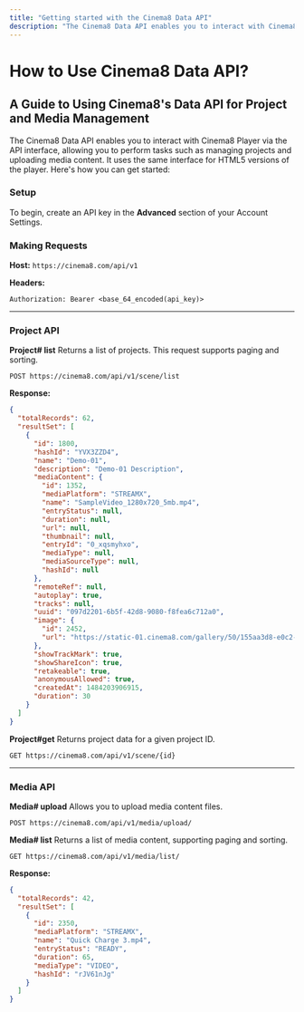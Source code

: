 ```yaml
---
title: "Getting started with the Cinema8 Data API"
description: "The Cinema8 Data API enables you to interact with Cinema8 Player via the API interface, allowing you to perform tasks such as managing projects and uploading media content. It uses the same interface for HTML5 versions of the player. Here's how you can get started:"
---
```


# How to Use Cinema8 Data API?

## A Guide to Using Cinema8's Data API for Project and Media Management

The Cinema8 Data API enables you to interact with Cinema8 Player via the API interface, allowing you to perform tasks such as managing projects and uploading media content. It uses the same interface for HTML5 versions of the player. Here's how you can get started:

### Setup

To begin, create an API key in the **Advanced** section of your Account Settings.

### Making Requests

**Host:** `https://cinema8.com/api/v1`

**Headers:**

```
Authorization: Bearer <base_64_encoded(api_key)>
```

---

### Project API

**Project# list**
Returns a list of projects. This request supports paging and sorting.

```http
POST https://cinema8.com/api/v1/scene/list
```

**Response:**

```json
{
  "totalRecords": 62,
  "resultSet": [
    {
      "id": 1800,
      "hashId": "YVX3ZZD4",
      "name": "Demo-01",
      "description": "Demo-01 Description",
      "mediaContent": {
        "id": 1352,
        "mediaPlatform": "STREAMX",
        "name": "SampleVideo_1280x720_5mb.mp4",
        "entryStatus": null,
        "duration": null,
        "url": null,
        "thumbnail": null,
        "entryId": "0_xqsmyhxo",
        "mediaType": null,
        "mediaSourceType": null,
        "hashId": null
      },
      "remoteRef": null,
      "autoplay": true,
      "tracks": null,
      "uuid": "097d2201-6b5f-42d8-9080-f8fea6c712a0",
      "image": {
        "id": 2452,
        "url": "https://static-01.cinema8.com/gallery/50/155aa3d8-e0c2-494f-ada7-7826c2219741/16"
      },
      "showTrackMark": true,
      "showShareIcon": true,
      "retakeable": true,
      "anonymousAllowed": true,
      "createdAt": 1484203906915,
      "duration": 30
    }
  ]
}
```

**Project#get**
Returns project data for a given project ID.

```http
GET https://cinema8.com/api/v1/scene/{id}
```

---

### Media API

**Media# upload**
Allows you to upload media content files.

```http
POST https://cinema8.com/api/v1/media/upload/
```

**Media# list**
Returns a list of media content, supporting paging and sorting.

```http
GET https://cinema8.com/api/v1/media/list/
```

**Response:**

```json
{
  "totalRecords": 42,
  "resultSet": [
    {
      "id": 2350,
      "mediaPlatform": "STREAMX",
      "name": "Quick Charge 3.mp4",
      "entryStatus": "READY",
      "duration": 65,
      "mediaType": "VIDEO",
      "hashId": "rJV61nJg"
    }
  ]
}
```
